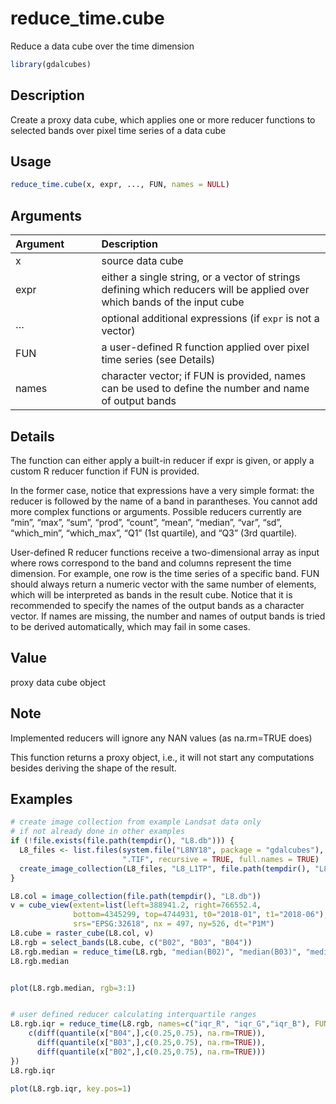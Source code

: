 # reduce_time.cube

Reduce a data cube over the time dimension



```r
library(gdalcubes)
```

## Description

Create a proxy data cube, which applies one or more reducer functions to selected bands over pixel time series of a data cube


## Usage


```r
reduce_time.cube(x, expr, ..., FUN, names = NULL)

```


## Arguments

| Argument    | Description                       |
|:------------|:----------------------------------|
| x | source data cube |
| expr | either a single string, or a vector of strings defining which reducers will be applied over which bands of the input cube |
| ... | optional additional expressions (if `expr` is not a vector) |
| FUN | a user-defined R function applied over pixel time series (see Details) |
| names | character vector; if FUN is provided, names can be used to define the number and name of output bands |


## Details

The function can either apply a built-in reducer if expr is given, or apply a custom R reducer function if FUN is provided.

In the former case, notice that expressions have a very simple format: the reducer is followed by the name of a band in parantheses. You cannot add
more complex functions or arguments. Possible reducers currently are "min", "max", "sum", "prod", "count", "mean", "median", "var", "sd", "which_min", "which_max",
"Q1" (1st quartile), and "Q3" (3rd quartile).

User-defined R reducer functions receive a two-dimensional array as input where rows correspond to the band and columns represent the time dimension. For 
example, one row is the time series of a specific band. FUN should always return a numeric vector with the same number of elements, which will be interpreted
as bands in the result cube. Notice that it is recommended to specify the names of the output bands as a character vector. If names are missing,
the number and names of output bands is tried to be derived automatically, which may fail in some cases.


## Value

proxy data cube object


## Note

Implemented reducers will ignore any NAN values (as na.rm=TRUE does)

This function returns a proxy object, i.e., it will not start any computations besides deriving the shape of the result.


## Examples


```r
# create image collection from example Landsat data only 
# if not already done in other examples
if (!file.exists(file.path(tempdir(), "L8.db"))) {
  L8_files <- list.files(system.file("L8NY18", package = "gdalcubes"),
                         ".TIF", recursive = TRUE, full.names = TRUE)
  create_image_collection(L8_files, "L8_L1TP", file.path(tempdir(), "L8.db"), quiet = TRUE) 
}

L8.col = image_collection(file.path(tempdir(), "L8.db"))
v = cube_view(extent=list(left=388941.2, right=766552.4, 
              bottom=4345299, top=4744931, t0="2018-01", t1="2018-06"),
              srs="EPSG:32618", nx = 497, ny=526, dt="P1M")
L8.cube = raster_cube(L8.col, v) 
L8.rgb = select_bands(L8.cube, c("B02", "B03", "B04"))
L8.rgb.median = reduce_time(L8.rgb, "median(B02)", "median(B03)", "median(B04)")  
L8.rgb.median


plot(L8.rgb.median, rgb=3:1)


# user defined reducer calculating interquartile ranges
L8.rgb.iqr = reduce_time(L8.rgb, names=c("iqr_R", "iqr_G","iqr_B"), FUN = function(x) {
    c(diff(quantile(x["B04",],c(0.25,0.75), na.rm=TRUE)),
      diff(quantile(x["B03",],c(0.25,0.75), na.rm=TRUE)),
      diff(quantile(x["B02",],c(0.25,0.75), na.rm=TRUE)))
})
L8.rgb.iqr

plot(L8.rgb.iqr, key.pos=1)
```


